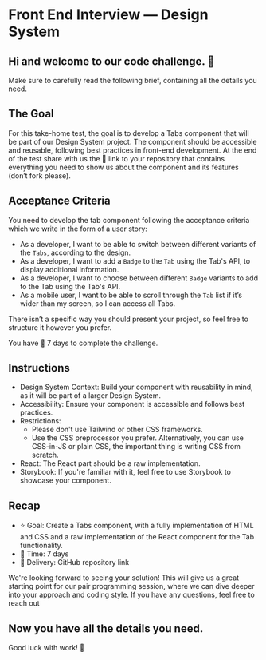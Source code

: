 # Front End Interview — Design System

## Hi and welcome to our code challenge. 👋

Make sure to carefully read the following brief, containing all the details you need.

## The Goal

For this take-home test, the goal is to develop a Tabs component that will be part of our Design System project.
The component should be accessible and reusable, following best practices in front-end development.
At the end of the test share with us the 🔗 link to your repository that contains everything you need to show us about
the component and its features (don’t fork please).

## Acceptance Criteria

You need to develop the tab component following the acceptance criteria which we write in the form of a user story:

- As a developer, I want to be able to switch between different variants of the `Tabs`, according to the design.
- As a developer, I want to add a `Badge` to the `Tab` using the Tab's API, to display additional information.
- As a developer, I want to choose between different `Badge` variants to add to the Tab using the Tab's API.
- As a mobile user, I want to be able to scroll through the `Tab` list if it’s wider than my screen, so I can access all Tabs.

There isn’t a specific way you should present your project, so feel free to structure it however you prefer.

You have 📅 7 days to complete the challenge.

## Instructions

- Design System Context: Build your component with reusability in mind, as it will be part of a larger Design System.
- Accessibility: Ensure your component is accessible and follows best practices.
- Restrictions:
  - Please don't use Tailwind or other CSS frameworks.
  - Use the CSS preprocessor you prefer. Alternatively, you can use CSS-in-JS or plain CSS, the important thing is writing CSS from scratch.
- React: The React part should be a raw implementation.
- Storybook: If you're familiar with it, feel free to use Storybook to showcase your component.

## Recap

- ⭐️ Goal: Create a Tabs component, with a fully implementation of HTML and CSS and a raw implementation of the React component for the Tab functionality.
- 📅 Time: 7 days
- 🎁 Delivery: GitHub repository link

We're looking forward to seeing your solution! This will give us a great starting point for our pair programming session, where we can dive deeper into your approach and coding style.
If you have any questions, feel free to reach out

## Now you have all the details you need.

Good luck with work! 🚀
